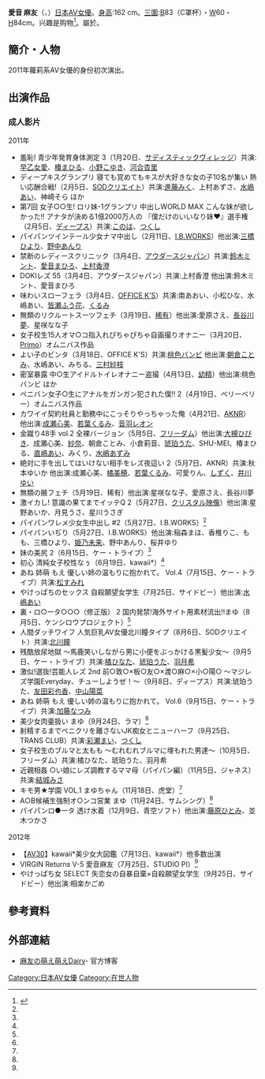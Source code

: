 {{AV女優
|モデル名=愛音 麻友
|ふりがな=あいね まゆ　
|画像ファイル=
|別名=
|愛称=
|生年=
|生月=3
|生日=1
|出身地=
|血液型=
|時点=2010年
|身長=162
|体重=
|バスト=83
|ウエスト=60
|ヒップ=84
|カップ=C
|股下=
|靴=
|身体備考=
|ジャンル=[[日本成人影片|AV]]
|AV出演期間=2011年 -
|活動備考=
|他の活動=
|その他=
}}
'''愛音 麻友'''（{{lang|ja|'''あいね まゆ'''}}、{{bd||3月1日|||catIdx=愛}}）[[日本|日本]][[AV女優|AV女優]]。[[身高|身高]]:162 cm。[[三圍|三圍]]:[[胸圍|B]]83（C罩杯）・[[腰圍|W]]60・[[臀圍|H]]84cm。兴趣是购物<ref name="dmm">{{cite web |url=http://actress.dmm.co.jp/-/detail/=/actress_id=1008806/ |title=AV女優名鑑 |publisher=DMM |accessdate=2012-11-20 |archive-date=2011-12-20 |archive-url=https://web.archive.org/web/20111220054649/http://actress.dmm.co.jp/-/detail/=/actress_id=1008806/ |dead-url=no }}</ref>。屬於{{link-ja|LOTUS GROUP 事務所|ロータスグループ}}。

== 簡介・人物 ==
2011年蘿莉系AV女優的身份初次演出。

== 出演作品 ==
{{Untranslated-jargon}}
=== 成人影片 ===
;2011年
* 羞恥! 青少年発育身体測定 3（1月20日、[[サディスティックヴィレッジ|サディスティックヴィレッジ]]）共演:[[早乙女らぶ|早乙女愛]]、[[椿まひる|椿まひる]]、[[小野こゆき|小野こゆき]]、[[河愛杏里|河合杏里]]
* ディープキスグランプリ 寝ても覚めてもキスが大好きな女の子10名が集い 熱い応酬合戦!（2月5日、[[SODクリエイト|SODクリエイト]]）共演:[[進藤みく|進藤みく]]、上村あずさ、[[水嶋あい|水嶋あい]]、神崎そら ほか
* 第7回 女子○○生! ロリ妹-1グランプリ 中出しWORLD MAX こんな妹が欲しかった!! アナタが決める1億2000万人の 『僕だけのいいなり妹♥』選手権（2月5日、[[ディープス|ディープス]]）共演:[[このは_(AV女優)|このは]]、[[つくし_(AV女優)|つくし]]
* パイパンツインテール少女ナマ中出し（2月11日、[[I.B.WORKS|I.B.WORKS]]）他出演:[[三橋ひより|三橋ひより]]、[[野中あんり|野中あんり]]
* 禁断のレディースクリニック（3月4日、[[アウダースジャパン|アウダースジャパン]]）共演:[[鈴木ミント|鈴木ミント]]、[[愛音まひろ|愛音まひろ]]、[[上村香澄|上村香澄]]
* DOKIレズ 55（3月4日、アウダースジャパン）共演:上村香澄 他出演:鈴木ミント、愛音まひろ
* 味わいスローフェラ（3月4日、[[OFFICE_K'S|OFFICE K'S]]）共演:南あおい、小松ひな、水嶋あい、[[皆瀬ふう花|皆瀬ふう花]]、[[未来_(AV女優)|くるみ]]
* 無類のリクルートスーツフェチ（3月19日、[[エフセット|稀有]]）他出演:愛原さえ、[[長谷川夢|長谷川夢]]、星咲なな子
* 女子校生15人オマ○コ指入れぴちゃぴちゃ自画撮りオナニー（3月20日、[[ピーターズ|Primo]]）オムニバス作品
* よい子のビンタ（3月18日、OFFICE K'S）共演:[[桃色バンビ|桃色バンビ]] 他出演:[[朝倉ことみ|朝倉ことみ]]、水嶋あい、みちる、[[三村紗枝|三村紗枝]]
* 密室暴露 中○生アイドルトイレオナニー盗撮（4月13日、[[東京マニGUN'ｓ|幼精]]）他出演:桃色バンビ ほか
* ペニバン女子○生にアナルをガンガン犯された僕!! 2（4月19日、ベリーベリー）オムニバス作品
* カワイイ契約社員と勤務中にこっそりやっちゃった俺（4月21日、[[アキノリ|AKNR]]）他出演:[[成瀬心美|成瀬心美]]、[[若葉くるみ|若葉くるみ]]、[[音羽レオン|音羽レオン]]
* 金蹴り48手 vol.2 全裸バージョン（5月5日、[[フリーダム_(アダルトビデオ)|フリーダム]]）他出演:[[大槻ひびき|大槻ひびき]]、成瀬心美、[[紗奈|紗奈]]、朝倉ことみ、小倉莉音、[[琥珀うた|琥珀うた]]、SHU-MEI、椿まひる、[[直嶋あい|直嶋あい]]、みくり、[[水嶋あずみ|水嶋あずみ]]
* 絶対に手を出してはいけない相手をレズ夜這い 2（5月7日、AKNR）共演:秋本ゆいか 他出演:成瀬心美、[[橘美穂|橘美穂]]、[[若葉くるみ|若葉くるみ]]、可愛りん、[[しずく_(AV女優)|しずく]]、[[井川ゆい|井川ゆい]]
* 無類の腋フェチ（5月19日、稀有）他出演:星咲なな子、愛原さえ、長谷川夢
* 激イカし! 意識の果てまでイッテQ 2（5月27日、[[クリスタル映像|クリスタル映像]]）他出演:星野あいか、月見うさ、星川うさぎ
* パイパンワレメ少女生中出し #2（5月27日、I.B.WORKS）<ref name="dmm"/>
* パイパンいぢり（5月27日、I.B.WORKS）他出演:稲森まほ、香椎りこ、もも、三橋ひより、[[姫乃未来|姫乃未来]]、野中あんり、桜井ゆり
* 妹の美尻 2（6月15日、ケー・トライブ）<ref name="dmm"/>
* 初心 清純女子校性なぅ（6月19日、kawaii*）<ref name="dmm"/>
* あね 姉萌 もえ 優しい姉の温もりに抱かれて。 Vol.4（7月15日、ケー・トライブ）共演:[[松すみれ|松すみれ]]
* やけっぱちのセックス 自殺願望女学生（7月25日、サイドビー）他出演:[[水嶋あい|水嶋あい]]
* 裏・ロ○ータ○○○（修正版） 2 国内発禁!海外サイト用素材流出!!まゆ（8月5日、ケンシロウプロジェクト）<ref name="dmm"/>
* 人間ダッチワイフ 人気巨乳AV女優北川瞳タイプ（8月6日、SODクリエイト）共演:[[北川瞳|北川瞳]]
* 残酷放尿地獄 ～馬鹿笑いしながら男に小便をぶっかける黒髪少女～（9月5日、ケー・トライブ）共演:[[橘ひなた|橘ひなた]]、[[琥珀うた|琥珀うた]]、[[羽月希|羽月希]]
* 激似!選抜!芸能人レズ 2nd 前○敦○×板○友○×渡○麻○×小○陽○ ～マジレズ学園Everyday、チューしようぜ！～（9月8日、ディープス）共演:琥珀うた、[[友田彩也香|友田彩也香]]、[[中山陽菜|中山陽菜]]
* あね 姉萌 もえ 優しい姉の温もりに抱かれて。 Vol.6（9月15日、ケー・トライブ）共演:[[加藤なつみ|加藤なつみ]]
* 美少女肉壷扱い まゆ（9月24日、ラマ）<ref name="dmm"/>
* 射精するまでペニクリを離さないJK痴女とニューハーフ（9月25日、TRANS CLUB）共演:[[彩瀬まい|彩瀬まい]]、[[大沢つくし|つくし]]
* 女子校生のブルマと太もも ～むれむれブルマに埋もれた男達～（10月5日、フリーダム）共演:橘ひなた、琥珀うた、羽月希
* 近親相姦 ○い娘にレズ調教するママ母（パイパン編）（11月5日、ジャネス）共演:[[結城みさ|結城みさ]]
* キモ男★学園 VOL.1 まゆちゃん（11月18日、虎堂）<ref name="dmm"/>
* A○B候補生強制オ○ンコ営業 まゆ（11月24日、サムシング）<ref name="dmm"/>
* パイパンロ●ータ 透け水着（12月9日、青空ソフト）他出演:[[藤原ひとみ|藤原ひとみ]]、並木つかさ

;2012年
* 【[[AV30|AV30]]】kawaii*美少女大図鑑（7月13日、kawaii*）他多数出演
* VIRGIN Returns V-5 愛音麻友（7月25日、STUDIO PI）<ref name="dmm"/>
* やけっぱち女 SELECT 失恋女の自暴自棄×自殺願望女学生（9月25日、サイドビー）他出演:相楽かごめ

== 參考資料 ==

{{Reflist}}

== 外部連結 ==
* [https://web.archive.org/web/20120626100642/http://blog.livedoor.jp/ainemayu/ 麻友の萌え萌えDairy]- 官方博客

{{DEFAULTSORT:Aine Mayu}}
[[Category:日本AV女優|Category:日本AV女優]]
[[Category:在世人物|Category:在世人物]]